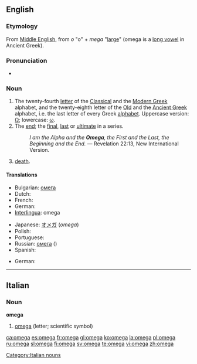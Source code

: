 {{also|Omega|oméga|ómega}}
==English==

===Etymology===
From [[Middle English]], from {{etyl|el}} ''o'' "o" + ''mega'' "[[large]]" (omega is a [[long vowel]] in Ancient Greek).

===Pronunciation===
* {{IPA|/ˈəʊmɛgə/}}

===Noun===
{{en-noun}}

# The twenty-fourth [[letter]] of the [[Classical Greek|Classical]] and the [[Greek|Modern Greek]] alphabet, and the twenty-eighth letter of the [[Old Greek|Old]] and the [[Ancient Greek]] alphabet, i.e. the last letter of every Greek [[alphabet]]. Uppercase version: [[Ω]]; lowercase: [[ω]].
# The [[end]]; the [[final]], [[last]] or [[ultimate]] in a series.
#: ''I am the Alpha and the '''Omega''', the First and the Last, the Beginning and the End.'' — Revelation 22:13, New International Version.
# {{rfv-sense}} [[death]].

====Translations====
{{trans-top|letter of the Greek alphabet}}
* Bulgarian: [[омега]] {{f}}
* Dutch: {{t-|nl|omega|f}}
* French: {{t+|fr|oméga|m}}
* German: {{t+|de|Omega|n}}
* [[Interlingua]]: omega
{{trans-mid}}
* Japanese: [[オメガ]] (''omega'')
* Polish: {{t+|pl|omega|f}}
* Portuguese: {{t-|pt|ómega|m}}
* Russian: [[омега]] ({{IPAchar|omɛ́ga}}) {{f}}
* Spanish: {{t+|es|omega|f}}
{{trans-bottom}}

{{trans-top|the end; death}}
* German: {{t+|de|O|n}}
{{trans-mid}}
{{trans-bottom}}

----

==Italian==

===Noun===
'''omega''' {{m|f|inv}}

# [[#English|omega]] (letter; scientific symbol)

[[Category:Italian nouns]]

[[ca:omega]]
[[es:omega]]
[[fr:omega]]
[[gl:omega]]
[[ko:omega]]
[[la:omega]]
[[pl:omega]]
[[ru:omega]]
[[sl:omega]]
[[fi:omega]]
[[sv:omega]]
[[te:omega]]
[[vi:omega]]
[[zh:omega]]